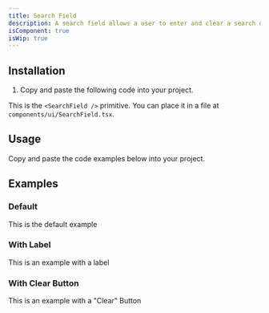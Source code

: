 ```yaml
---
title: Search Field
description: A search field allows a user to enter and clear a search query.
isComponent: true
isWip: true
---
```


## Installation

1. Copy and paste the following code into your project.

This is the `<SearchField />` primitive. You can place it in a file at `components/ui/SearchField.tsx`.

## Usage

Copy and paste the code examples below into your project.

<ComponentSource src="../../packages/ui/src/SearchField.tsx" />

## Examples

### Default

This is the default example

<ComponentExample src="/components/examples/searchField/default.tsx">
  <SearchFieldDefault />
</ComponentExample>

### With Label

This is an example with a label

<ComponentExample src="/components/examples/searchField/withLabel.tsx">
  <SearchFieldWithLabel />
</ComponentExample>

### With Clear Button

This is an example with a "Clear" Button

<ComponentExample src="/components/examples/searchField/withClearButton.tsx">
  <SearchFieldWithClearButton />
</ComponentExample>
